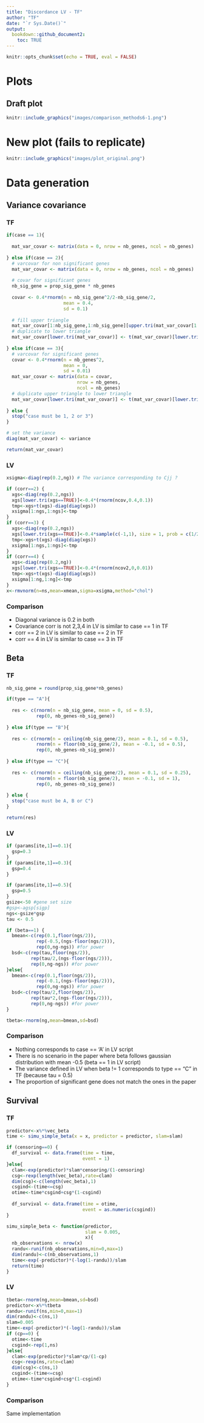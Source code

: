 ```yaml
---
title: "Discordance LV - TF"
author: "TF"
date: "`r Sys.Date()`"
output:
  bookdown::github_document2:
    toc: TRUE
---
```


```r
knitr::opts_chunk$set(echo = TRUE, eval = FALSE)
```

# Plots

## Draft plot

```r
knitr::include_graphics("images/comparison_methods6-1.png")
```

# New plot (fails to replicate)

```r
knitr::include_graphics("images/plot_original.png")
```


# Data generation

## Variance covariance

### TF

```r
if(case == 1){
  
  mat_var_covar <- matrix(data = 0, nrow = nb_genes, ncol = nb_genes)
  
} else if(case == 2){
  # varcovar for non significant genes
  mat_var_covar <- matrix(data = 0, nrow = nb_genes, ncol = nb_genes)
  
  # covar for significant genes
  nb_sig_gene = prop_sig_gene * nb_genes
  
  covar <- 0.4*rnorm(n = nb_sig_gene^2/2-nb_sig_gene/2,
                     mean = 0.4,
                     sd = 0.1)
  
  # fill upper triangle
  mat_var_covar[1:nb_sig_gene,1:nb_sig_gene][upper.tri(mat_var_covar[1:nb_sig_gene,1:nb_sig_gene])] <- covar
  # duplicate to lower triangle
  mat_var_covar[lower.tri(mat_var_covar)] <- t(mat_var_covar)[lower.tri(mat_var_covar)]
  
} else if(case == 3){
  # varcovar for significant genes
  covar <- 0.4*rnorm(n = nb_genes^2,
                     mean = 0,
                     sd = 0.01)
  mat_var_covar <- matrix(data = covar,
                          nrow = nb_genes,
                          ncol = nb_genes)
  # duplicate upper triangle to lower triangle
  mat_var_covar[lower.tri(mat_var_covar)] <- t(mat_var_covar)[lower.tri(mat_var_covar)]
  
} else {
  stop("case must be 1, 2 or 3")
}

# set the variance
diag(mat_var_covar) <- variance

return(mat_var_covar)
```

### LV

```r
xsigma<-diag(rep(0.2,ng)) # The variance corresponding to Cjj ?

if (corr==2) {
  xgs<-diag(rep(0.2,ngs))        
  xgs[lower.tri(xgs==TRUE)]<-0.4*(rnorm(ncov,0.4,0.1))
  tmp<-xgs+t(xgs)-diag(diag(xgs))
  xsigma[1:ngs,1:ngs]<-tmp
}
if (corr==3) {
  xgs<-diag(rep(0.2,ngs))        
  xgs[lower.tri(xgs==TRUE)]<-0.4*sample(c(-1,1), size = 1, prob = c(1/2,  1/2),replace = TRUE)*(rnorm(ncov,0.4,0.1))
  tmp<-xgs+t(xgs)-diag(diag(xgs))
  xsigma[1:ngs,1:ngs]<-tmp
}
if (corr==4) {
  xgs<-diag(rep(0.2,ng))        
  xgs[lower.tri(xgs==TRUE)]<-0.4*(rnorm(ncov2,0,0.01))
  tmp<-xgs+t(xgs)-diag(diag(xgs))
  xsigma[1:ng,1:ng]<-tmp
}       
x<-rmvnorm(n=ns,mean=xmean,sigma=xsigma,method="chol")
```

### Comparison

-   Diagonal variance is 0.2 in both
-   Covariance corr is not 2,3,4 in LV is similar to case == 1 in TF
-   corr == 2 in LV is similar to case == 2 in TF
-   corr == 4 in LV is similar to case == 3 in TF

## Beta

### TF

```r
nb_sig_gene = round(prop_sig_gene*nb_genes)

if(type == "A"){
  
  res <- c(rnorm(n = nb_sig_gene, mean = 0, sd = 0.5),
           rep(0, nb_genes-nb_sig_gene))
  
} else if(type == "B"){
  
  res <- c(rnorm(n = ceiling(nb_sig_gene/2), mean = 0.1, sd = 0.5),
           rnorm(n = floor(nb_sig_gene/2), mean = -0.1, sd = 0.5),
           rep(0, nb_genes-nb_sig_gene))
  
} else if(type == "C"){
  
  res <- c(rnorm(n = ceiling(nb_sig_gene/2), mean = 0.1, sd = 0.25),
           rnorm(n = floor(nb_sig_gene/2), mean = -0.1, sd = 1),
           rep(0, nb_genes-nb_sig_gene))
  
} else {
  stop("case must be A, B or C")
}

return(res)
```

### LV

```r
if (params[ite,1]==0.1){
  gsp=0.3
}
if (params[ite,1]==0.3){
  gsp=0.4
}

if (params[ite,1]==0.5){
  gsp=0.5
}
gsize<-50 #gene set size
#gsp<-agsp[sigp]
ngs<-gsize*gsp
tau <- 0.5

if (beta==1) {
  bmean<-c(rep(0.1,floor(ngs/2)),
           rep(-0.5,(ngs-floor(ngs/2))),
           rep(0,ng-ngs)) #for power
  bsd<-c(rep(tau,floor(ngs/2)),
         rep(tau/2,(ngs-floor(ngs/2))),
         rep(0,ng-ngs)) #for power
}else{
  bmean<-c(rep(0.1,floor(ngs/2)),
           rep(-0.1,(ngs-floor(ngs/2))),
           rep(0,ng-ngs)) #for power
  bsd<-c(rep(tau/2,floor(ngs/2)),
         rep(tau*2,(ngs-floor(ngs/2))),
         rep(0,ng-ngs)) #for power
}

tbeta<-rnorm(ng,mean=bmean,sd=bsd)
```

### Comparison

-   Nothing corresponds to case == 'A' in LV script
-   There is no scenario in the paper where beta follows gaussian distribution with mean -0.5 (beta == 1 in LV script)
-   The variance defined in LV when beta != 1 corresponds to type == "C" in TF (because tau = 0.5)
- The proportion of significant gene does not match the ones in the paper

## Survival

### TF

```r
predictor<-x%*%vec_beta
time <- simu_simple_beta(x = x, predictor = predictor, slam=slam)

if (censoring==0) {
  df_survival <- data.frame(time = time,
                            event = 1)
}else{
  clam<-exp(predictor)*slam*censoring/(1-censoring)
  csg<-rexp(length(vec_beta),rate=clam)
  dim(csg)<-c(length(vec_beta),1)
  csgind<-(time<=csg)
  otime<-time*csgind+csg*(1-csgind)
  
  df_survival <- data.frame(time = otime,
                            event = as.numeric(csgind))
}

simu_simple_beta <- function(predictor,
                             slam = 0.005,
                             x){
  nb_observations <- nrow(x)
  randu<-runif(nb_observations,min=0,max=1)
  dim(randu)<-c(nb_observations,1)
  time<-exp(-predictor)*(-log(1-randu))/slam
  return(time)
}

```

### LV

```r
tbeta<-rnorm(ng,mean=bmean,sd=bsd)
predictor<-x%*%tbeta
randu<-runif(ns,min=0,max=1)
dim(randu)<-c(ns,1)
slam=0.005
time<-exp(-predictor)*(-log(1-randu))/slam
if (cp==0) {
  otime<-time
  csgind<-rep(1,ns)
}else{
  clam<-exp(predictor)*slam*cp/(1-cp)
  csg<-rexp(ns,rate=clam)
  dim(csg)<-c(ns,1)
  csgind<-(time<=csg)
  otime<-time*csgind+csg*(1-csgind)
}
```

### Comparison

Same implementation
